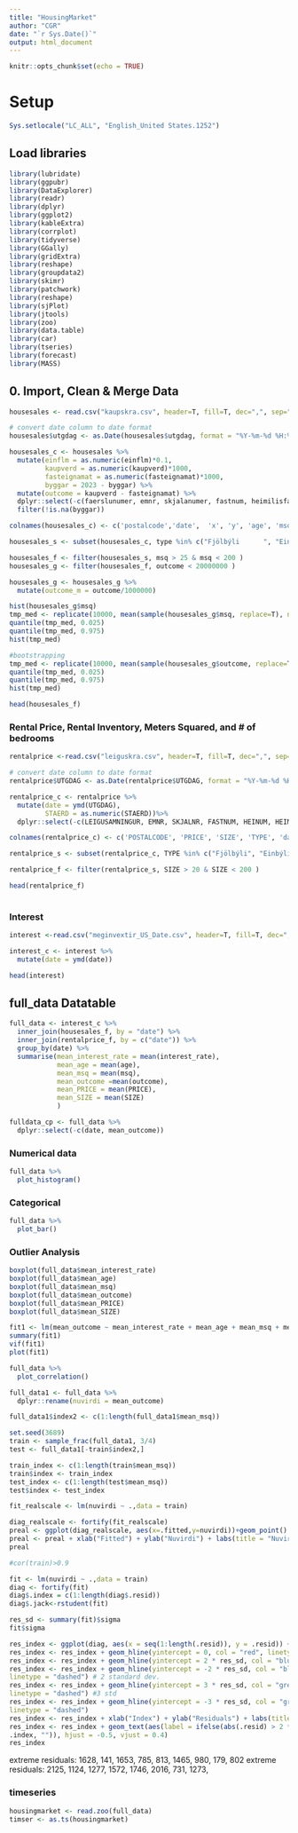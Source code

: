 ```yaml
---
title: "HousingMarket"
author: "CGR"
date: "`r Sys.Date()`"
output: html_document
---
```


```r
knitr::opts_chunk$set(echo = TRUE)
```

# Setup

```r
Sys.setlocale("LC_ALL", "English_United States.1252")

```


## Load libraries

```r
library(lubridate)
library(ggpubr)
library(DataExplorer)
library(readr)
library(dplyr)
library(ggplot2)
library(kableExtra)
library(corrplot)
library(tidyverse)
library(GGally)
library(gridExtra)
library(reshape)
library(groupdata2)
library(skimr)
library(patchwork)
library(reshape)
library(sjPlot)
library(jtools)
library(zoo)
library(data.table)
library(car)
library(tseries)
library(forecast)
library(MASS)
```

## 0. Import, Clean & Merge Data

```r
housesales <- read.csv("kaupskra.csv", header=T, fill=T, dec=",", sep=";", fileEncoding = 'UTF-8-BOM')

# convert date column to date format
housesales$utgdag <- as.Date(housesales$utgdag, format = "%Y-%m-%d %H:%M:%OS")

housesales_c <- housesales %>% 
  mutate(einflm = as.numeric(einflm)*0.1,
         kaupverd = as.numeric(kaupverd)*1000,
         fasteignamat = as.numeric(fasteignamat)*1000,
         byggar = 2023 - byggar) %>% 
  mutate(outcome = kaupverd - fasteignamat) %>%
  dplyr::select(-c(faerslunumer, emnr, skjalanumer, fastnum, heimilisfang, heinum, svfn, sveitarfelag, thinglystdags, fepilog, lod_flm, lod_flmein, fullbuid, onothaefur_samningur)) %>%
  filter(!is.na(byggar))

colnames(housesales_c) <- c('postalcode','date',  'x', 'y', 'age', 'msq', 'type', 'outcome')

housesales_s <- subset(housesales_c, type %in% c("Fjölbýli      ", "Einbýli       ", "Sérbýli       "))

housesales_f <- filter(housesales_s, msq > 25 & msq < 200 )
housesales_g <- filter(housesales_f, outcome < 20000000 )

housesales_g <- housesales_g %>%
  mutate(outcome_m = outcome/1000000)

hist(housesales_g$msq)
tmp_med <- replicate(10000, mean(sample(housesales_g$msq, replace=T), na.rm=T))
quantile(tmp_med, 0.025)
quantile(tmp_med, 0.975)
hist(tmp_med)

#bootstrapping
tmp_med <- replicate(10000, mean(sample(housesales_g$outcome, replace=T), na.rm=T))
quantile(tmp_med, 0.025)
quantile(tmp_med, 0.975)
hist(tmp_med)

head(housesales_f)

```

### Rental Price, Rental Inventory, Meters Squared, and # of bedrooms

```r
rentalprice <-read.csv("leiguskra.csv", header=T, fill=T, dec=",", sep=",", fileEncoding = 'UTF-8-BOM')

# convert date column to date format
rentalprice$UTGDAG <- as.Date(rentalprice$UTGDAG, format = "%Y-%m-%d %H:%M:%OS")

rentalprice_c <- rentalprice %>% 
  mutate(date = ymd(UTGDAG),
         STAERD = as.numeric(STAERD))%>%
  dplyr::select(-c(LEIGUSAMNINGUR, EMNR, SKJALNR, FASTNUM, HEINUM, HEIMILISFANG, SVFN, UTGDAG, SVEITARFELAG, THINGLYSTDAGS, DAGSFRA, DAGSTIL, FJ_HERBERGI, OTIMABUNDID, VISITALA, DAGS_VISITALA, ONOTHAEFUR_SAMNINGUR)) 

colnames(rentalprice_c) <- c('POSTALCODE', 'PRICE', 'SIZE', 'TYPE', 'date')

rentalprice_s <- subset(rentalprice_c, TYPE %in% c("Fjölbýli", "Einbýli", "Sérbýli"))

rentalprice_f <- filter(rentalprice_s, SIZE > 20 & SIZE < 200 )

head(rentalprice_f)
  
```

### Interest
```r
interest <-read.csv("meginvextir_US_Date.csv", header=T, fill=T, dec=",", sep=";")

interest_c <- interest %>% 
  mutate(date = ymd(date))

head(interest)
```

## full_data Datatable 

```r
full_data <- interest_c %>% 
  inner_join(housesales_f, by = "date") %>%
  inner_join(rentalprice_f, by = c("date")) %>%
  group_by(date) %>% 
  summarise(mean_interest_rate = mean(interest_rate), 
            mean_age = mean(age),
            mean_msq = mean(msq), 
            mean_outcome =mean(outcome), 
            mean_PRICE = mean(PRICE), 
            mean_SIZE = mean(SIZE) 
            )

fulldata_cp <- full_data %>%
  dplyr::select(-c(date, mean_outcome))

```

### Numerical data

```r
full_data %>% 
  plot_histogram()
```


### Categorical 

```r
full_data %>% 
  plot_bar()
```

### Outlier Analysis
```r
boxplot(full_data$mean_interest_rate)
boxplot(full_data$mean_age)
boxplot(full_data$mean_msq)
boxplot(full_data$mean_outcome)
boxplot(full_data$mean_PRICE)
boxplot(full_data$mean_SIZE)
```

```r
fit1 <- lm(mean_outcome ~ mean_interest_rate + mean_age + mean_msq + mean_PRICE + mean_SIZE, data=full_data)
summary(fit1)
vif(fit1)
plot(fit1)
```

```r
full_data %>%
  plot_correlation()
```

```r
full_data1 <- full_data %>% 
  dplyr::rename(nuvirdi = mean_outcome)

full_data1$index2 <- c(1:length(full_data1$mean_msq))

set.seed(3689)
train <- sample_frac(full_data1, 3/4)
test <- full_data1[-train$index2,]

train_index <- c(1:length(train$mean_msq))
train$index <- train_index 
test_index <- c(1:length(test$mean_msq))
test$index <- test_index 

```

```r
fit_realscale <- lm(nuvirdi ~ .,data = train)
```

```r
diag_realscale <- fortify(fit_realscale)
preal <- ggplot(diag_realscale, aes(x=.fitted,y=nuvirdi))+geom_point()
preal <- preal + xlab("Fitted") + ylab("Nuvirdi") + labs(title = "Nuvirdi vs. fitted values")
preal
```

```r
#cor(train)>0.9
```

```r
fit <- lm(nuvirdi ~ .,data = train)
diag <- fortify(fit)
diag$.index = c(1:length(diag$.resid))
diag$.jack<-rstudent(fit)

res_sd <- summary(fit)$sigma
fit$sigma
```
```r
res_index <- ggplot(diag, aes(x = seq(1:length(.resid)), y = .resid)) + geom_point()
res_index <- res_index + geom_hline(yintercept = 0, col = "red", linetype = "dashed")
res_index <- res_index + geom_hline(yintercept = 2 * res_sd, col = "blue", linetype = "dashed")
res_index <- res_index + geom_hline(yintercept = -2 * res_sd, col = "blue",
linetype = "dashed") # 2 standard dev.
res_index <- res_index + geom_hline(yintercept = 3 * res_sd, col = "green",
linetype = "dashed") #3 std
res_index <- res_index + geom_hline(yintercept = -3 * res_sd, col = "green",
linetype = "dashed")
res_index <- res_index + xlab("Index") + ylab("Residuals") + labs(title = "Index plot of residuals")
res_index <- res_index + geom_text(aes(label = ifelse(abs(.resid) > 2 * res_sd,
.index, "")), hjust = -0.5, vjust = 0.4)
res_index
```
extreme residuals: 1628, 141, 1653, 785, 813, 1465, 980, 179, 802
extreme residuals: 2125, 1124, 1277, 1572, 1746, 2016, 731, 1273, 


### timeseries 
```r

housingmarket <- read.zoo(full_data)
timser <- as.ts(housingmarket)
```

